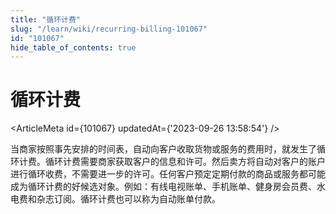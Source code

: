 ```yaml
---
title: "循环计费"
slug: "/learn/wiki/recurring-billing-101067"
id: "101067"
hide_table_of_contents: true
---
```



# 循环计费

<ArticleMeta id={101067} updatedAt={'2023-09-26 13:58:54'} />
<div className='border-solid border-b border-t-0 my-4 border-[var(--ifm-color-gray-300)]' />

当商家按照事先安排的时间表，自动向客户收取货物或服务的费用时，就发生了循环计费。循环计费需要商家获取客户的信息和许可。然后卖方将自动对客户的账户进行循环收费，不需要进一步的许可。任何客户预定定期付款的商品或服务都可能成为循环计费的好候选对象。例如：有线电视账单、手机账单、健身房会员费、水电费和杂志订阅。循环计费也可以称为自动账单付款。
